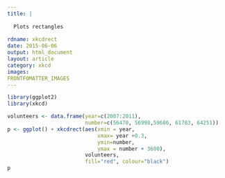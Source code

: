 ---
title: |
  
  Plots rectangles
  
rdname: xkcdrect
date: 2015-06-06
output: html_document
layout: article
category: xkcd
images:
FRONTFOMATTER_IMAGES
---

```{r, echo = FALSE, message = FALSE}
library(ggplot2)
library(xkcd)
```

```{r xkcdrect, cache = TRUE}
volunteers <- data.frame(year=c(2007:2011),
                         number=c(56470, 56998,59686, 61783, 64251))
p <- ggplot() + xkcdrect(aes(xmin = year,
                             xmax= year +0.3,
                             ymin=number,
                             ymax = number + 3600),
                         volunteers,
                         fill="red", colour="black")
p



```